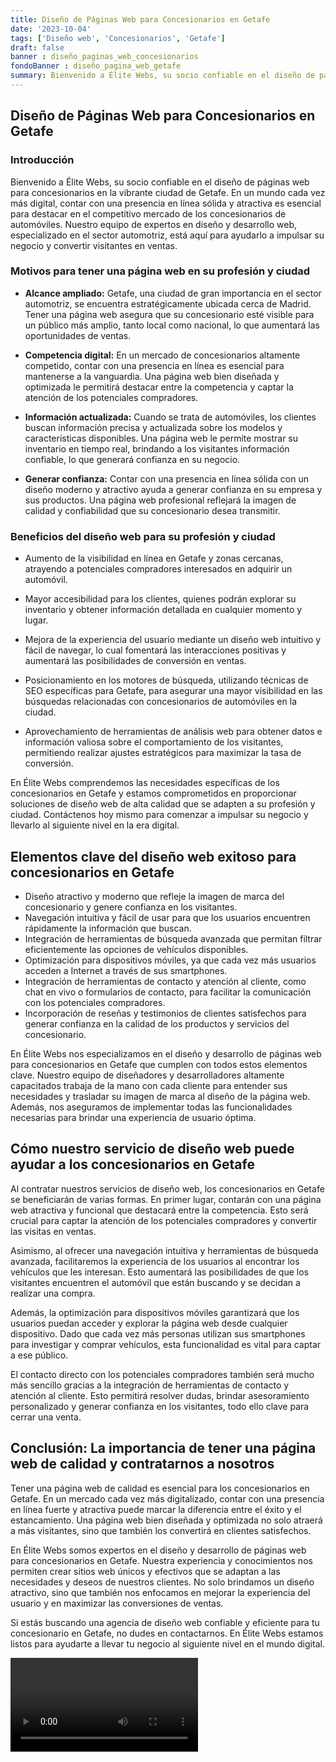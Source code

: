 ```yaml
---
title: Diseño de Páginas Web para Concesionarios en Getafe
date: '2023-10-04'
tags: ['Diseño web', 'Concesionarios', 'Getafe']
draft: false
banner : diseño_paginas_web_concesionarios
fondoBanner : diseño_pagina_web_getafe
summary: Bienvenido a Élite Webs, su socio confiable en el diseño de páginas web para concesionarios en la vibrante ciudad de Getafe. En un mundo cada vez más digital, contar con una presencia en línea sólida y atractiva es esencial para destacar en el competitivo mercado de los concesionarios de automóviles. Nuestro equipo de expertos en diseño y desarrollo web, especializado en el sector automotriz, está aquí para ayudarlo a impulsar su negocio y convertir visitantes en ventas.
---
```


## Diseño de Páginas Web para Concesionarios en Getafe

### Introducción

Bienvenido a Élite Webs, su socio confiable en el diseño de páginas web para concesionarios en la vibrante ciudad de Getafe. En un mundo cada vez más digital, contar con una presencia en línea sólida y atractiva es esencial para destacar en el competitivo mercado de los concesionarios de automóviles. Nuestro equipo de expertos en diseño y desarrollo web, especializado en el sector automotriz, está aquí para ayudarlo a impulsar su negocio y convertir visitantes en ventas.

### Motivos para tener una página web en su profesión y ciudad

- **Alcance ampliado:** Getafe, una ciudad de gran importancia en el sector automotriz, se encuentra estratégicamente ubicada cerca de Madrid. Tener una página web asegura que su concesionario esté visible para un público más amplio, tanto local como nacional, lo que aumentará las oportunidades de ventas.

- **Competencia digital:** En un mercado de concesionarios altamente competido, contar con una presencia en línea es esencial para mantenerse a la vanguardia. Una página web bien diseñada y optimizada le permitirá destacar entre la competencia y captar la atención de los potenciales compradores.

- **Información actualizada:** Cuando se trata de automóviles, los clientes buscan información precisa y actualizada sobre los modelos y características disponibles. Una página web le permite mostrar su inventario en tiempo real, brindando a los visitantes información confiable, lo que generará confianza en su negocio.

- **Generar confianza:** Contar con una presencia en línea sólida con un diseño moderno y atractivo ayuda a generar confianza en su empresa y sus productos. Una página web profesional reflejará la imagen de calidad y confiabilidad que su concesionario desea transmitir.

### Beneficios del diseño web para su profesión y ciudad

- Aumento de la visibilidad en línea en Getafe y zonas cercanas, atrayendo a potenciales compradores interesados en adquirir un automóvil.

- Mayor accesibilidad para los clientes, quienes podrán explorar su inventario y obtener información detallada en cualquier momento y lugar.

- Mejora de la experiencia del usuario mediante un diseño web intuitivo y fácil de navegar, lo cual fomentará las interacciones positivas y aumentará las posibilidades de conversión en ventas.

- Posicionamiento en los motores de búsqueda, utilizando técnicas de SEO específicas para Getafe, para asegurar una mayor visibilidad en las búsquedas relacionadas con concesionarios de automóviles en la ciudad.

- Aprovechamiento de herramientas de análisis web para obtener datos e información valiosa sobre el comportamiento de los visitantes, permitiendo realizar ajustes estratégicos para maximizar la tasa de conversión.

En Élite Webs comprendemos las necesidades específicas de los concesionarios en Getafe y estamos comprometidos en proporcionar soluciones de diseño web de alta calidad que se adapten a su profesión y ciudad. Contáctenos hoy mismo para comenzar a impulsar su negocio y llevarlo al siguiente nivel en la era digital.

<GifSeo />

<Cta />

## Elementos clave del diseño web exitoso para concesionarios en Getafe

- Diseño atractivo y moderno que refleje la imagen de marca del concesionario y genere confianza en los visitantes.
- Navegación intuitiva y fácil de usar para que los usuarios encuentren rápidamente la información que buscan.
- Integración de herramientas de búsqueda avanzada que permitan filtrar eficientemente las opciones de vehículos disponibles.
- Optimización para dispositivos móviles, ya que cada vez más usuarios acceden a Internet a través de sus smartphones.
- Integración de herramientas de contacto y atención al cliente, como chat en vivo o formularios de contacto, para facilitar la comunicación con los potenciales compradores.
- Incorporación de reseñas y testimonios de clientes satisfechos para generar confianza en la calidad de los productos y servicios del concesionario.

En Élite Webs nos especializamos en el diseño y desarrollo de páginas web para concesionarios en Getafe que cumplen con todos estos elementos clave. Nuestro equipo de diseñadores y desarrolladores altamente capacitados trabaja de la mano con cada cliente para entender sus necesidades y trasladar su imagen de marca al diseño de la página web. Además, nos aseguramos de implementar todas las funcionalidades necesarias para brindar una experiencia de usuario óptima.

## Cómo nuestro servicio de diseño web puede ayudar a los concesionarios en Getafe

Al contratar nuestros servicios de diseño web, los concesionarios en Getafe se beneficiarán de varias formas. En primer lugar, contarán con una página web atractiva y funcional que destacará entre la competencia. Esto será crucial para captar la atención de los potenciales compradores y convertir las visitas en ventas.

Asimismo, al ofrecer una navegación intuitiva y herramientas de búsqueda avanzada, facilitaremos la experiencia de los usuarios al encontrar los vehículos que les interesan. Esto aumentará las posibilidades de que los visitantes encuentren el automóvil que están buscando y se decidan a realizar una compra.

Además, la optimización para dispositivos móviles garantizará que los usuarios puedan acceder y explorar la página web desde cualquier dispositivo. Dado que cada vez más personas utilizan sus smartphones para investigar y comprar vehículos, esta funcionalidad es vital para captar a ese público.

El contacto directo con los potenciales compradores también será mucho más sencillo gracias a la integración de herramientas de contacto y atención al cliente. Esto permitirá resolver dudas, brindar asesoramiento personalizado y generar confianza en los visitantes, todo ello clave para cerrar una venta.

## Conclusión: La importancia de tener una página web de calidad y contratarnos a nosotros

Tener una página web de calidad es esencial para los concesionarios en Getafe. En un mercado cada vez más digitalizado, contar con una presencia en línea fuerte y atractiva puede marcar la diferencia entre el éxito y el estancamiento. Una página web bien diseñada y optimizada no solo atraerá a más visitantes, sino que también los convertirá en clientes satisfechos.

En Élite Webs somos expertos en el diseño y desarrollo de páginas web para concesionarios en Getafe. Nuestra experiencia y conocimientos nos permiten crear sitios web únicos y efectivos que se adaptan a las necesidades y deseos de nuestros clientes. No solo brindamos un diseño atractivo, sino que también nos enfocamos en mejorar la experiencia del usuario y en maximizar las conversiones de ventas.

Si estás buscando una agencia de diseño web confiable y eficiente para tu concesionario en Getafe, no dudes en contactarnos. En Élite Webs estamos listos para ayudarte a llevar tu negocio al siguiente nivel en el mundo digital.

<Video />

<CtaBot job='Concesionarios' city='Getafe'/>

<Gmaps query='Getafe+españa+maps' />